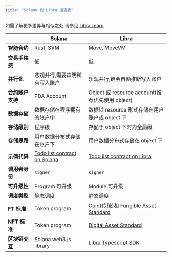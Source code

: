 ```yaml
---
title: "Solana 到 Libra 速查表"
---
```


如需了解更多差异与相似之处,请参见 [Libra Learn](https://learn.aptoslabs.com/en/tutorials/solana-to-aptos-guide/cheat-sheet?workshop=solana-to-aptos)

|            | Solana                                                                                                             | Libra                                                                                                                        |
| ---------- | ------------------------------------------------------------------------------------------------------------------ | ---------------------------------------------------------------------------------------------------------------------------- |
| **智能合约**   | Rust, SVM                                                                                                          | Move, MoveVM                                                                                                                 |
| **交易手续费**  | 低                                                                                                                  | 低                                                                                                                            |
| **并行化**    | 悲观并行,需要声明所有写入账户                                                                                                    | 乐观并行,链会自动推断写入账户                                                                                                              |
| **合约账户支持** | PDA Account                                                                                                        | [Object](/zh/build/smart-contracts/objects) 或 [resource account](/zh/build/smart-contracts/resource-accounts)(推荐优先使用 object) |
| **数据存储**   | 数据存储在程序拥有的账户中                                                                                                      | 数据以 resource 形式存储在用户账户或 object 下                                                                                             |
| **存储级别**   | 程序级                                                                                                                | 存储于 object 下时为全局级                                                                                                            |
| **存储思路**   | 用户数据分布式存储在账户下                                                                                                      | 用户数据分布式存储在 object 下                                                                                                          |
| **示例代码**   | [Todo list contract on Solana](https://github.com/libra2org/move-by-examples/tree/main/advanced-todo-list/solana) | [Todo list contract on Libra](https://github.com/libra2org/move-by-examples/tree/main/advanced-todo-list/aptos)             |
| **调用者身份**  | `signer`                                                                                                           | `signer`                                                                                                                     |
| **可升级性**   | Program 可升级                                                                                                        | Module 可升级                                                                                                                   |
| **调度类型**   | 静态调度                                                                                                               | 静态调度                                                                                                                         |
| **FT 标准**  | Token program                                                                                                      | [Coin](/zh/build/smart-contracts/aptos-coin)(传统)和 [Fungible Asset Standard](/zh/build/smart-contracts/fungible-asset)        |
| **NFT 标准** | Token program                                                                                                      | [Digital Asset Standard](/zh/build/smart-contracts/digital-asset)                                                            |
| **区块链交互**  | Solana web3.js library                                                                                             | [Libra Typescript SDK](/zh/build/sdks/ts-sdk)                                                                                |
